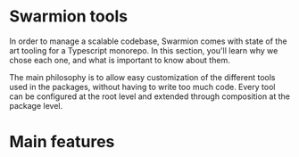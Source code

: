 
# Swarmion tools

In order to manage a scalable codebase, Swarmion comes with state of the art tooling for a Typescript monorepo. In this section, you'll learn why we chose each one, and what is important to know about them.

The main philosophy is to allow easy customization of the different tools used in the packages, without having to write too much code. Every tool can be configured at the root level and extended through composition at the package level.

# Main features

<DocCardList items={useCurrentSidebarCategory().items} />
